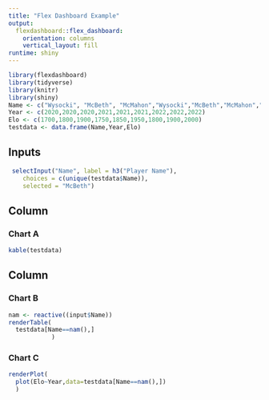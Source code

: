 ```yaml
---
title: "Flex Dashboard Example"
output: 
  flexdashboard::flex_dashboard:
    orientation: columns
    vertical_layout: fill
runtime: shiny
---
```


```r
library(flexdashboard)
library(tidyverse)
library(knitr)
library(shiny)
Name <- c("Wysocki", "McBeth", "McMahon","Wysocki","McBeth","McMahon","Wysocki","McBeth","McMahon")
Year <- c(2020,2020,2020,2021,2021,2021,2022,2022,2022)
Elo <- c(1700,1800,1900,1750,1850,1950,1800,1900,2000)
testdata <- data.frame(Name,Year,Elo)
```

Inputs {.sidebar}
-----------------------------------------------------------------------

```r
 selectInput("Name", label = h3("Player Name"), 
    choices = c(unique(testdata$Name)), 
    selected = "McBeth")
```

Column {data-width=650}
-----------------------------------------------------------------------

### Chart A

```r
kable(testdata)
```

Column {data-width=350}
-----------------------------------------------------------------------

### Chart B

```r
nam <- reactive((input$Name))
renderTable(
  testdata[Name==nam(),]
            )
```

### Chart C

```r
renderPlot(
  plot(Elo~Year,data=testdata[Name==nam(),])
  )
```

